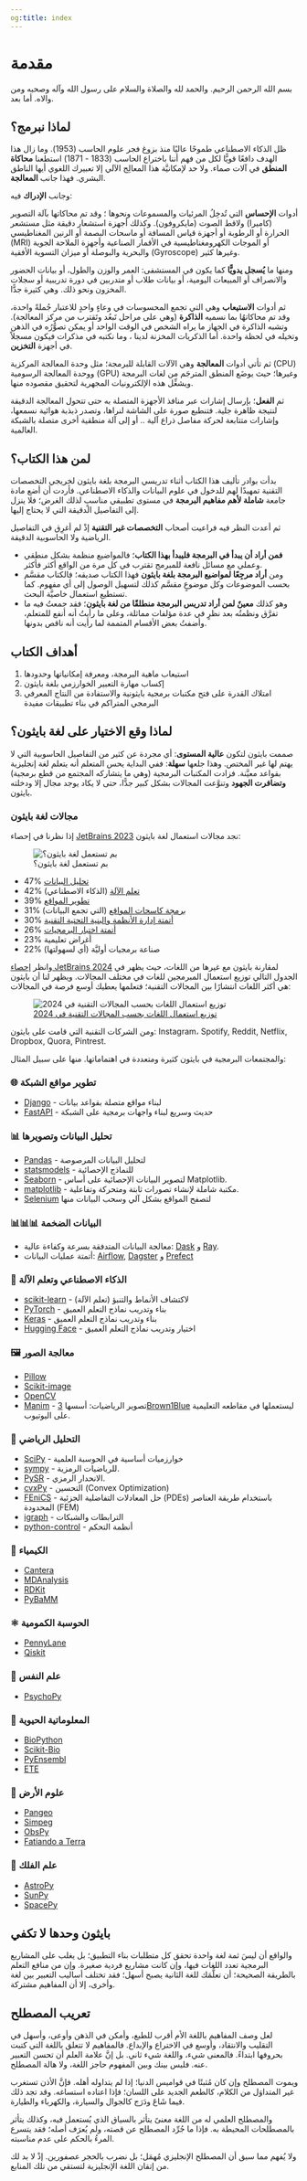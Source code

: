 ```yaml
---
og:title: index
---
```


# مقدمة {.unnumbered}

بسم الله الرحمن الرحيم. والحمد لله والصلاة والسلام على رسول الله وآله وصحبه ومن والاه. أما بعد.

## لماذا نبرمج؟

ظل الذكاء الاصطناعي طموحًا عاليًا منذ بزوغ فجر علوم الحاسب (1953). وما زال هذا الهدف دافعًا قويًّا لكل من فهم أننا باختراع الحاسب (1833 - 1871) استطعنا **محاكاة المنطق** في آلات صماء. ولا حد لإمكانيَّة هذا المعالِج الآلي إلا تعبيرك اللغوي أيها الناطق البشري. فهذا جانب **المعالجة**.

وجانب **الإدراك** فيه:

أدوات **الإحساس** التي تُدخِلُ المرئيات والمسموعات ونحوها ؛ وقد تم محاكاتها بآلة التصوير (كاميرا) ولاقط الصوت (مايكروفون). وكذلك أجهزة استشعار دقيقة مثل مستشعر الحرارة أو الرطوبة أو أجهزة قياس المسافة أو ماسحات البصمة أو الرنين المغناطيسي (MRI) أو الموجات الكهرومغناطيسية في الأقمار الصناعية وأجهزة الملاحة الجوية والبحرية والبوصلة أو ميزان التسوية الأفقية (Gyroscope) وغيرها كثير.

ومنها ما **يُسجل يدويًّا** كما يكون في المستشفى: العمر والوزن والطول، أو بيانات الحضور والانصراف أو المبيعات اليومية، أو بيانات طلاب أو متدربين في دورة تدريبية أو سجلات المخزون ونحو ذلك. وهي كثيرة جدًّا.

ثم أدوات **الاستيعاب** وهي التي تجمع المحسوسات في وعاءٍ واحدٍ للاعتبار جُملةً واحدة، وقد تم محاكاتهُا بما نسميه **الذاكرة** (وهي على مراحل تَبعُد وتَقترب من مركز المعالجة). وتشبه الذاكرة في الجهاز ما يراه الشخص في الوقت الواحد أو يمكن تصوُّرُه في الذهن وتخيله في لحظة واحدة. أما الذكريات المخزنة لدينا ، وما نكتبه في مذكرات فيكون مسجلاً في أجهزة **التخزين**.

ثم تأتي أدوات **المعالجة** وهي الآلات القابلة للبرمجة؛ مثل وحدة المعالجة المركزية (CPU) ووحدة المعالجة الرسومية (GPU) وغيرها؛ حيث يوضَع المنطق المترجَم من لغات البرمجة ويشغِّل هذه الإلكترونيات المجهرية لتحقيق مقصوده منها.

ثم **الفعل**؛ بإرسال إشارات عبر منافذ الأجهزة المتصلة به حتى تتحول المعالجة الدقيقة لنتيجة ظاهرة جلية. فتنطبع صورة على الشاشة لنراها، وتصدر ذبذبة هوائية نسمعها، وإشارات متتابعة لحركة مفاصل ذراع آلية .. أو إلى آلة منطقية أخرى متصلة بالشبكة العالمية.

## لمن هذا الكتاب؟

بدأت بوادر تأليف هذا الكتاب أثناء تدريسي البرمجة بلغة بايثون لخريجي التخصصات التقنية تمهيدًا لهم للدخول في علوم البيانات والذكاء الاصطناعي. فأردت أن أضع مادة جامعة **شاملة لأهم مفاهيم البرمجة** في مستوى تطبيقي مناسبٍ لذلك الغرض؛ فلا ينزل إلى التفاصيل الدقيقة التي لا يحتاج إليها.

ثم أعدت النظر فيه فراعيت أصحاب **التخصصات غير التقنية** إذْ لم أغرِق في التفاصيل الرياضية ولا الحاسوبية الدقيقة.

- **فمن أراد أن يبدأ في البرمجة فليبدأ بهذا الكتاب**؛ فالمواضيع منظمة بشكل منطقي وعملي مع مسائل نافعة للمبرمج تقترب في كل مرة من الواقع أكثر فأكثر.
- ومن **أراد مرجِعًا لمواضيع البرمجة بلغة بايثون** فهذا الكتاب صديقه؛ فالكتاب مقسَّم بحسب الموضوعات وكل موضوعٍ مقسَّم كذلك لتسهيل الوصول إلى أي مفهوم. كما تستطيع استعمال خاصيَّة البحث.
- وهو كذلك **معينٌ لمن أراد تدريس البرمجة منطلقًا من لغة بايثون**؛ فقد جمعتُ فيه ما تفرَّق ونظمتُه بعد نظرٍ في عدة مؤلفات مماثلة، وعلى ما رأيتُ أنه أنفع للمتعلم، وأضفتُ بعض الأقسام المتممة لما رأيت أنه ناقص بدونها.

## أهداف الكتاب

1. استيعاب ماهية البرمجة، ومعرفة إمكانياتها وحدودها
2. إكساب مهارة التعبير الخوارزمي بلغة بايثون
3. امتلاك القدرة على فتح مكتبات برمجية بايثونية والاستفادة من النتاج المعرفي البرمجي المتراكم في بناء تطبيقات مفيدة

## لماذا وقع الاختيار على لغة بايثون؟

صممت بايثون لتكون **عالية المستوى**: أي مجردة عن كثير من التفاصيل الحاسوبية التي لا يهتم لها غير المختص. وهذا جلعها **سهلة**: ففي البداية يحس المتعلم أنه يتعلم لغة إنجليزية بقواعد معيَّنة. فزادت المكتبات البرمجية (وهي ما يتشاركه المجتمع من قطع برمجية) **وتضافرت الجهود** وتنوَّعت المجالات بشكل كبير جدًّا، حتى لا يكاد يوجد مجال إلا ودخلته بايثون.

### مجالات لغة بايثون

إذا نظرنا في إحصاء [JetBrains 2023](https://www.jetbrains.com/lp/devecosystem-2023/python/#python_for) نجد مجالات استعمال لغة بايثون:

![بم تستعمل لغة بايثون؟](./assets/jetbrains%20devecosystem-2023%20Python.png){target="_blank"} 

- 47% [تحليل البيانات](https://www.coursera.org/professional-certificates/google-advanced-data-analytics){target="_blank"}
- 42% [تعلم الآلة](https://www.youtube.com/playlist?list=PLuRv1IekA3YXlJIZIV8KjVcOEwoDXMY2b){target="_blank"} (الذكاء الاصطناعي)
- 39% [تطوير المواقع](https://www.coursera.org/professional-certificates/meta-back-end-developer){target="_blank"}
- 31% [برمجة كاسحات المواقع](https://www.youtube.com/playlist?list=PLzMcBGfZo4-n40rB1XaJ0ak1bemvlqumQ){target="_blank"} (التي تجمع البيانات)
- 30% [أتمتة إدارة الأنظمة والبنية التحتية التقنية](https://www.coursera.org/professional-certificates/google-it-automation){target="_blank"}
- 26% [أتمتة اختبار البرمجيات](https://playwright.dev/python/docs/intro){target="_blank"}
- 23% أغراض تعليمية
- 22% صناعة برمجيات أوليَّة (أي لسهولتها)

وانظر [إحصاء JetBrains 2024](https://www.jetbrains.com/lp/devecosystem-2024/#functionality_by_lang){target="_blank"} لمقارنة بايثون مع غيرها من اللغات، حيث يظهر في الجدول التالي توزيع استعمال المبرمجين للغات في مختلف المجالات. ويظهر لنا أن بايثون هي أكثر اللغات انتشارًا بين المجالات التقنية؛ فتعلمها يعطيك أوسع فرصة في المجالات:

![[توزيع استعمال اللغات بحسب المجالات التقنية في 2024](./assets/devecossytem-2024%20Code%20functionality%20by%20programming%20language.png)](./assets/devecossytem-2024%20Code%20functionality%20by%20programming%20language.png){target="_blank"}

ومن الشركات التقنية التي قامت على بايثون: Instagram، Spotify, Reddit, Netflix, Dropbox, Quora, Pintrest.

والمجتمعات البرمجية في بايثون كثيرة ومتعددة في اهتماماتها. منها على سبيل المثال:

### 🌐 **تطوير مواقع الشبكة**

- [Django](https://www.djangoproject.com/) - لبناء مواقع متصلة بقواعد بيانات
- [FastAPI](https://fastapi.tiangolo.com/) - حديث وسريع لبناء واجهات برمجية على الشبكة

### 📊 **تحليل البيانات وتصويرها**

- [Pandas](https://pandas.pydata.org/docs/getting_started/intro_tutorials/index.html) - لتحليل البيانات المرصوصة
- [statsmodels](https://www.statsmodels.org/) - للنماذج الإحصائية
- [Seaborn](https://seaborn.pydata.org/) - لتصوير البيانات الإحصائية على أساس Matplotlib.
- [matplotlib](https://matplotlib.org/) - مكتبة شاملة لإنشاء تصورات ثابتة ومتحركة وتفاعلية.
- [Selenium](https://pypi.org/project/selenium/){target="_blank"} لتصفح المواقع بشكل آلي وسحب البيانات منها

### 📊📊📊 **البيانات الضخمة**

- معالجة البيانات المتدفقة بسرعة وكفاءة عالية: [Dask](https://dask.org/){target="_blank"} و [Ray](https://ray.io/){target="_blank"}.
- أتمتة عمليات البيانات: [Airflow](https://airflow.apache.org/){target="_blank"}, [Dagster](https://dagster.io/){target="_blank"} و [Prefect](https://www.prefect.io/){target="_blank"}

### 🤖 **الذكاء الاصطناعي وتعلم الآلة**

- [scikit-learn](https://scikit-learn.org/) - لاكتشاف الأنماط والتنبؤ (تعلم الآلة)
- [PyTorch](https://pytorch.org/) - بناء وتدريب نماذج التعلم العميق
- [Keras](https://keras.io/) - بناء وتدريب نماذج التعلم العميق
- [Hugging Face](https://huggingface.co/) - اختيار وتدريب نماذج التعلم العميق


### 🖼️ **معالجة الصور**

- [Pillow](https://pillow.readthedocs.io/en/stable/handbook/overview.html)
- [Scikit-image](https://scikit-image.org/)
- [OpenCV](https://docs.opencv.org/4.x/d6/d00/tutorial_py_root.html)
- [Manim](https://www.manim.community/) - تصوير الرياضيات: أسسها [3Brown1Blue](https://www.3blue1brown.com/) ليستعملها في مقاطعه التعليمية على اليوتيوب.

### 📐 **التحليل الرياضي**

- [SciPy](https://scipy.org/) - خوارزميات أساسية في الحوسبة العلمية
- [sympy](https://www.sympy.org/) - للرياضيات الرمزية.
- [PySR](https://astroautomata.com/PySR/) - الانحدار الرمزي.
- [cvxPy](https://www.cvxpy.org/index.html) - التحسين (Convex Optimization)
- [FEniCS](https://fenicsproject.org/) - حل المعادلات التفاضلية الجزئية (PDEs) باستخدام طريقة العناصر المحدودة (FEM)
- [igraph](https://python.igraph.org/en/stable/tutorials/quickstart.html) - الترابطات والشبكات
- [python-control](https://python-control.readthedocs.io/) - أنظمة التحكم

### 🧪 **الكيمياء**

- [Cantera](https://cantera.org/)
- [MDAnalysis](https://www.mdanalysis.org/)
- [RDKit](https://github.com/rdkit/rdkit)
- [PyBaMM](https://www.pybamm.org/)

### ⚛️ **الحوسبة الكمومية**

- [PennyLane](https://pennylane.ai/)
- [Qiskit](https://qiskit.org/)

### 🧠 **علم النفس**

- [PsychoPy](https://www.psychopy.org/)

### 🧬 **المعلوماتية الحيوية**

- [BioPython](https://biopython.org/)
- [Scikit-Bio](http://scikit-bio.org/)
- [PyEnsembl](https://github.com/openvax/pyensembl)
- [ETE](http://etetoolkit.org/)

### 🗻 **علوم الأرض**

- [Pangeo](https://pangeo.io/)
- [Simpeg](https://simpeg.xyz/)
- [ObsPy](https://github.com/obspy/obspy/wiki)
- [Fatiando a Terra](https://www.fatiando.org/)

### 🔭 **علم الفلك**

- [AstroPy](https://www.astropy.org/)
- [SunPy](https://sunpy.org/)
- [SpacePy](https://spacepy.github.io/)

## بايثون وحدها لا تكفي

والواقع أن ليسَ ثمة لغة واحدة تحقق كل متطلبات بناء التطبيق؛ بل يغلب على المشاريع البرمجية تعدد اللغات فيها، وإن كانت مشاريع فردية صغيرة.
وإن من منافع التعلم بالطريقة الصحيحة؛ أن تعلُّمَك للغة الثانية يصبح أسهل؛ فقد تختلف أساليب التعبير بين لغة وأخرى، إلا أن المفاهيم مشتركة.


## تعريب المصطلح

لعل وصف المفاهيم باللغة الأم أقرب للطبع، وأمكن في الذهن وأوعى، وأسهل في التقليب والانتقاد، وأوسع في الاختراع والإبداع. فالمفاهيم لا تتعلق باللغة التي كتبت بحروفها ابتداءً. فالمعنى شيء، واللغة شيء ثاني. بل إنَّ علامة العلم أن تحسن التعبير عنه. فليس بينك وبين المفهوم حاجز اللغة، ولا هالة المصطلح.

ويموت المصطلح وإن كان مُثبتًا في قواميس الدنيا؛ إذا لم يتداوله أهله.
فإنَّ الأذن تستغرب غير المتداوَل من الكلام، كالطعم الجديد على اللسان؛ فإذا اعتاده استساغه.
وقد تجد ذلك فيما شَاعَ ودَرَج كالجوال والسيارة، والكهرباء والطيارة.

والمصطلح العلمي له من اللغة معنىً يتأثر بالسياق الذي يُستعمل فيه، وكذلك يتأثر بالمصطلحات المحيطة به. فإذا ما جُرِّد المصطلح عن قصته، ولم يُعرَف أصله؛ فقد يتسرع المرءُ بالحكم على عدم مناسبته.

ولا يُفهم مما سبق أن المصطلح الإنجليزي مُهمَل؛ بل نضرب بالحجر عصفورين. إذْ لا بد لك من إتقان اللغة الإنجليزية لتستقي من تلك المنابع.
